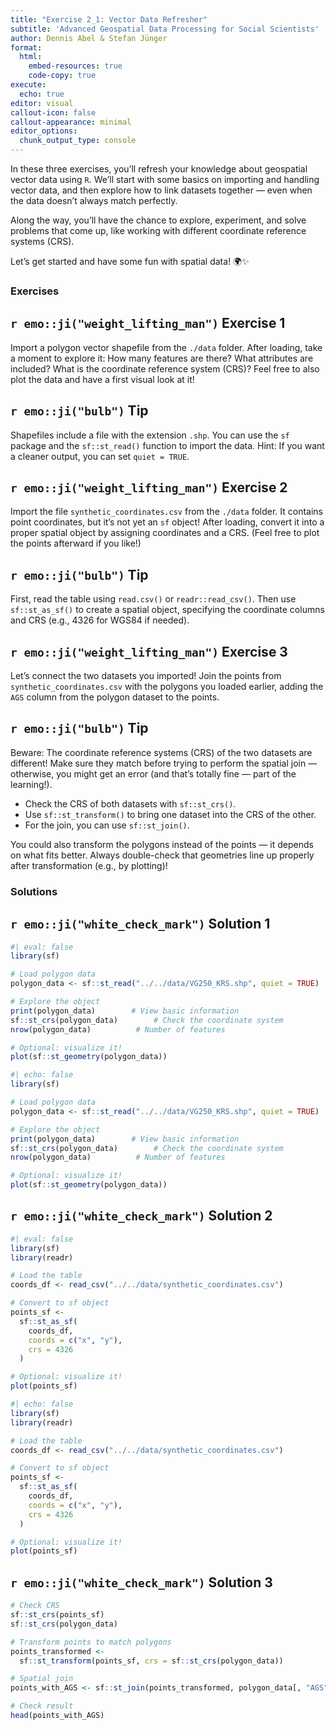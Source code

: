 ```yaml
---
title: "Exercise 2_1: Vector Data Refresher"
subtitle: 'Advanced Geospatial Data Processing for Social Scientists'
author: Dennis Abel & Stefan Jünger
format: 
  html:
    embed-resources: true
    code-copy: true
execute:
  echo: true
editor: visual
callout-icon: false
callout-appearance: minimal
editor_options: 
  chunk_output_type: console
---
```


In these three exercises, you’ll refresh your knowledge about geospatial vector data using `R`. We’ll start with some basics on importing and handling vector data, and then explore how to link datasets together — even when the data doesn’t always match perfectly.

Along the way, you’ll have the chance to explore, experiment, and solve problems that come up, like working with different coordinate reference systems (CRS).

Let’s get started and have some fun with spatial data! 🌍✨

### Exercises

::: callout-note
## `r emo::ji("weight_lifting_man")` Exercise 1

Import a polygon vector shapefile from the `./data` folder. After loading, take a moment to explore it: How many features are there? What attributes are included? What is the coordinate reference system (CRS)? Feel free to also plot the data and have a first visual look at it!
:::

::: {.callout-caution collapse="true"}
## `r emo::ji("bulb")` Tip

Shapefiles include a file with the extension `.shp`. You can use the `sf` package and the `sf::st_read()` function to import the data. Hint: If you want a cleaner output, you can set `quiet = TRUE`.
:::

::: callout-note
## `r emo::ji("weight_lifting_man")` Exercise 2

Import the file `synthetic_coordinates.csv` from the `./data` folder. It contains point coordinates, but it’s not yet an `sf` object! After loading, convert it into a proper spatial object by assigning coordinates and a CRS. (Feel free to plot the points afterward if you like!)
:::

::: {.callout-caution collapse="true"}
## `r emo::ji("bulb")` Tip

First, read the table using `read.csv()` or `readr::read_csv()`. Then use `sf::st_as_sf()` to create a spatial object, specifying the coordinate columns and CRS (e.g., 4326 for WGS84 if needed).
:::

::: callout-note
## `r emo::ji("weight_lifting_man")` Exercise 3

Let’s connect the two datasets you imported! Join the points from `synthetic_coordinates.csv` with the polygons you loaded earlier, adding the `AGS` column from the polygon dataset to the points.
:::

::: {.callout-caution collapse="true"}
## `r emo::ji("bulb")` Tip

Beware: The coordinate reference systems (CRS) of the two datasets are different! Make sure they match before trying to perform the spatial join — otherwise, you might get an error (and that’s totally fine — part of the learning!).

-   Check the CRS of both datasets with `sf::st_crs()`.
-   Use `sf::st_transform()` to bring one dataset into the CRS of the other.
-   For the join, you can use `sf::st_join()`.

You could also transform the polygons instead of the points — it depends on what fits better. Always double-check that geometries line up properly after transformation (e.g., by plotting)!
:::

### Solutions

::: {.callout-tip collapse="true"}
## `r emo::ji("white_check_mark")` Solution 1

```r
#| eval: false
library(sf)

# Load polygon data
polygon_data <- sf::st_read("../../data/VG250_KRS.shp", quiet = TRUE)

# Explore the object
print(polygon_data)        # View basic information
sf::st_crs(polygon_data)        # Check the coordinate system
nrow(polygon_data)          # Number of features

# Optional: visualize it!
plot(sf::st_geometry(polygon_data))
```

```r
#| echo: false
library(sf)

# Load polygon data
polygon_data <- sf::st_read("../../data/VG250_KRS.shp", quiet = TRUE)

# Explore the object
print(polygon_data)        # View basic information
sf::st_crs(polygon_data)        # Check the coordinate system
nrow(polygon_data)          # Number of features

# Optional: visualize it!
plot(sf::st_geometry(polygon_data))
```
:::

::: {.callout-tip collapse="true"}
## `r emo::ji("white_check_mark")` Solution 2

```r
#| eval: false
library(sf)
library(readr)

# Load the table
coords_df <- read_csv("../../data/synthetic_coordinates.csv")

# Convert to sf object
points_sf <- 
  sf::st_as_sf(
    coords_df,
    coords = c("x", "y"),
    crs = 4326
  )

# Optional: visualize it!
plot(points_sf)
```

```r
#| echo: false
library(sf)
library(readr)

# Load the table
coords_df <- read_csv("../../data/synthetic_coordinates.csv")

# Convert to sf object
points_sf <- 
  sf::st_as_sf(
    coords_df,
    coords = c("x", "y"),
    crs = 4326
  )

# Optional: visualize it!
plot(points_sf)
```
:::

::: {.callout-tip collapse="true"}
## `r emo::ji("white_check_mark")` Solution 3

```r
# Check CRS
sf::st_crs(points_sf)
sf::st_crs(polygon_data)

# Transform points to match polygons
points_transformed <- 
  sf::st_transform(points_sf, crs = sf::st_crs(polygon_data))

# Spatial join
points_with_AGS <- sf::st_join(points_transformed, polygon_data[, "AGS"])

# Check result
head(points_with_AGS)
```
:::
